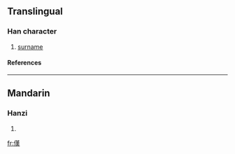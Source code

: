 ==Translingual==
===Han character===
{{Han char|rad=人|as=11|sn=13|four=|canj=人廿中人 (OTLO)}}
# [[surname]]
====References====
{{Han ref|kx=0115.070|dkj=01035|dj=0245.050|hdz=10208.030|uh=50BC|ud=20668}}
----
==Mandarin==
===Hanzi===
{{cmn-hanzi|pin=[[hàn]] (han4)|wg=han<sup>4</sup>}}
# {{defn|Mandarin}}




[[fr:傼]]